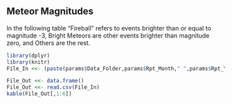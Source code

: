 ## Meteor Magnitudes
In the following table "Fireball" refers to events brighter than or equal to magnitude -3, Bright Meteors are other events brighter than magnitude zero, and Others are the rest. 
  

```{r echo = FALSE, include = TRUE, message = FALSE, warning = FALSE}
library(dplyr)
library(knitr)
File_In <<- (paste(params$Data_Folder,params$Rpt_Month," ",params$Rpt_Year,"/","ALL",params$Rpt_Year,params$Rpt_Mon,"_Meteors_Summary.csv",sep=""))

File_Out <<- data.frame()
File_Out <<- read.csv(File_In)
kable(File_Out[,1:6])
```
  